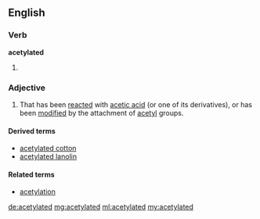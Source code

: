 ==English==

===Verb===
'''acetylated'''

# {{en-past of|acetylate}}

===Adjective===
{{en-adj}}

# That has been [[reacted]] with [[acetic acid]] (or one of its derivatives), or has been [[modified]] by the attachment of [[acetyl]] groups.

====Derived terms====
* [[acetylated cotton]]
* [[acetylated lanolin]]

====Related terms====
* [[acetylation]]

[[de:acetylated]]
[[mg:acetylated]]
[[ml:acetylated]]
[[my:acetylated]]